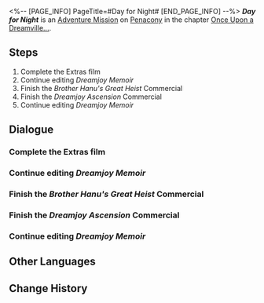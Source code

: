<%-- [PAGE_INFO]
PageTitle=#Day for Night#
[END_PAGE_INFO] --%>
{{Stub|Dialogue.}}
{{Mission Infobox
|id            = 8022102
|title         = 
|image         = {{subst:void|<!--$UPLOAD:<<SpriteOutput/Chronicle/8022102_f.png>-<Mission Day for Night Stelle.png>-<Fate's Atlas Images>>-->}}{{subst:void|<!--$UPLOAD:<<SpriteOutput/Chronicle/8022102_m.png>-<Mission Day for Night Caelus.png>-<Fate's Atlas Images>>-->}}
<gallery>
Mission Day for Night Stelle.png|Stelle
Mission Day for Night Caelus.png|Caelus
</gallery>
|type          = Adventure
|event_name    = 
|chapter       = Once Upon a Dreamville...
|requirements  = [[Adventure Mission]] ''[[Stopped Clock]]'' completed
|summary       = With your hard effort, the story of ''Clockie: Dreamjoy Memoir'' is approaching its coda. Just one more film to go, and this work to save Clock Studios will be complete...
|characters    = Trailblazer
|startLocation = [[Penacony]] - [[Clock Studios Theme Park]]
|world         = Penacony
|area          = Clock Studios Theme Park
|prev          = Stopped Clock
|next          = Clockie on 42nd Street
|rewards       = Stellar Jade*20; Adventure Log*5; Credit*20,000
}}
'''''Day for Night''''' is an [[Adventure Mission]] on [[Penacony]] in the chapter [[Once Upon a Dreamville...]].

==Steps==
# Complete the Extras film
# Continue editing ''Dreamjoy Memoir''
# Finish the ''Brother Hanu's Great Heist'' Commercial
# Finish the ''Dreamjoy Ascension'' Commercial
# Continue editing ''Dreamjoy Memoir''

<!--
==Gameplay Notes==

--><!--
==Trial Character==

-->
==Dialogue==
{{Stub Dialogue}}
{{Dialogue End}}

===Complete the Extras film===
{{Mission Description|type=adventure|location=Clock Studios Theme Park|update|Thanks to your relationship with the Watchmaker, you have been made a special guest director for Clock Studios and have begun editing the ''Dreamjoy Memoir'' movie...<br />Editing is still going on. Help Clock Studios complete more films!}}
{{Dialogue Start}}
:{{tx}}
{{Dialogue End}}

===Continue editing ''Dreamjoy Memoir''===
{{Dialogue Start}}
:{{tx}}
{{Dialogue End}}

===Finish the ''Brother Hanu's Great Heist'' Commercial===
{{Dialogue Start}}
:{{tx}}
{{Dialogue End}}

===Finish the ''Dreamjoy Ascension'' Commercial===
{{Dialogue Start}}
:{{tx}}
{{Dialogue End}}

===Continue editing ''Dreamjoy Memoir''===
{{Dialogue Start}}
:{{tx}}
{{Dialogue End}}

==Other Languages==
{{Other Languages
|en   = Day for Night
|zhs  = 日以作夜
|zht  = 日以作夜
|ja   = 愛を込めて&nbsp;ピノコニーの夜
|ko   = 페나코니의 밤
|es   = El día por la noche
|fr   = La Nuit penaconienne
|ru   = Пенаконианская ночь
|th   = กลางวันกลายเป็นกลางคืน
|vi   = Ngày Rồi Tới Đêm
|de   = Tag für Nacht
|id   = Siang Menjadi Malam
|pt   = O Dia Pela Noite
}}

==Change History==
{{Change History|2.2}}
